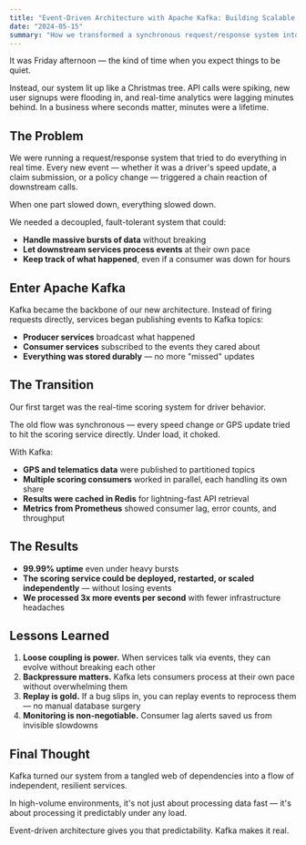 ```yaml
---
title: "Event-Driven Architecture with Apache Kafka: Building Scalable Systems"
date: "2024-05-15"
summary: "How we transformed a synchronous request/response system into a decoupled, fault-tolerant event-driven architecture. Achieved 99.99% uptime, processed 3x more events per second, and gained the power of event replay."
---
```


It was Friday afternoon — the kind of time when you expect things to be quiet.

Instead, our system lit up like a Christmas tree. API calls were spiking, new user signups were flooding in, and real-time analytics were lagging minutes behind. In a business where seconds matter, minutes were a lifetime.

## The Problem

We were running a request/response system that tried to do everything in real time. Every new event — whether it was a driver's speed update, a claim submission, or a policy change — triggered a chain reaction of downstream calls.

When one part slowed down, everything slowed down.

We needed a decoupled, fault-tolerant system that could:

- **Handle massive bursts of data** without breaking
- **Let downstream services process events** at their own pace
- **Keep track of what happened**, even if a consumer was down for hours

## Enter Apache Kafka

Kafka became the backbone of our new architecture. Instead of firing requests directly, services began publishing events to Kafka topics:

- **Producer services** broadcast what happened
- **Consumer services** subscribed to the events they cared about
- **Everything was stored durably** — no more "missed" updates

## The Transition

Our first target was the real-time scoring system for driver behavior.

The old flow was synchronous — every speed change or GPS update tried to hit the scoring service directly. Under load, it choked.

With Kafka:

- **GPS and telematics data** were published to partitioned topics
- **Multiple scoring consumers** worked in parallel, each handling its own share
- **Results were cached in Redis** for lightning-fast API retrieval
- **Metrics from Prometheus** showed consumer lag, error counts, and throughput

## The Results

- **99.99% uptime** even under heavy bursts
- **The scoring service could be deployed, restarted, or scaled independently** — without losing events
- **We processed 3x more events per second** with fewer infrastructure headaches

## Lessons Learned

1. **Loose coupling is power.** When services talk via events, they can evolve without breaking each other
2. **Backpressure matters.** Kafka lets consumers process at their own pace without overwhelming them
3. **Replay is gold.** If a bug slips in, you can replay events to reprocess them — no manual database surgery
4. **Monitoring is non-negotiable.** Consumer lag alerts saved us from invisible slowdowns

## Final Thought

Kafka turned our system from a tangled web of dependencies into a flow of independent, resilient services.

In high-volume environments, it's not just about processing data fast — it's about processing it predictably under any load.

Event-driven architecture gives you that predictability. Kafka makes it real.